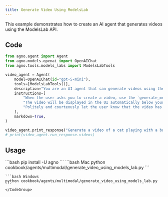 ```yaml
---
title: Generate Video Using ModelsLab
---
```


This example demonstrates how to create an AI agent that generates videos using the ModelsLab API.

## Code

```python cookbook/agents/multimodal/generate_video_using_models_lab.py
from agno.agent import Agent
from agno.models.openai import OpenAIChat
from agno.tools.models_labs import ModelsLabTools

video_agent = Agent(
    model=OpenAIChat(id="gpt-5-mini"),
    tools=[ModelsLabTools()],
    description="You are an AI agent that can generate videos using the ModelsLabs API.",
    instructions=[
        "When the user asks you to create a video, use the `generate_media` tool to create the video.",
        "The video will be displayed in the UI automatically below your response, so you don't need to show the video URL in your response.",
        "Politely and courteously let the user know that the video has been generated and will be displayed below as soon as its ready.",
    ],
    markdown=True,
)

video_agent.print_response("Generate a video of a cat playing with a ball")
# print(video_agent.run_response.videos)
```

## Usage

<Steps>
  <Snippet file="create-venv-step.mdx" />

  <Step title="Install libraries">
    ```bash
    pip install -U agno
    ```
  </Step>

  <Step title="Run Agent">
    <CodeGroup>
    ```bash Mac
    python cookbook/agents/multimodal/generate_video_using_models_lab.py
    ```
    
    ```bash Windows  
    python cookbook/agents/multimodal/generate_video_using_models_lab.py
    ```
    </CodeGroup>
  </Step>
</Steps>